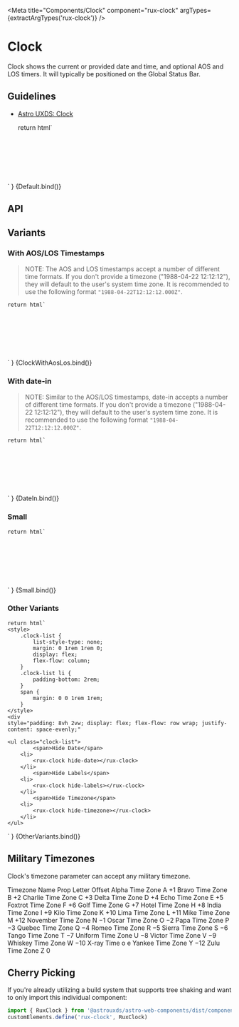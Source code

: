 
<Meta
    title="Components/Clock"
    component="rux-clock"
    argTypes={extractArgTypes('rux-clock')}
/>

# Clock

Clock shows the current or provided date and time, and optional AOS and LOS timers. It will typically be positioned on the Global Status Bar.

## Guidelines

-   [Astro UXDS: Clock](https://www.astrouxds.com/ui-components/clock)

    return html`
<div style="padding: 10%; display: flex; justify-content: center;">
    <rux-clock
        .aos="${args.aos}"
        .los="${args.los}"
        .timezone="${args.timezone}"
        ?hide-timezone="${args.hideTimezone}"
        ?hide-date="${args.hideDate}"
        ?hide-labels="${args.hideLabels}"
        ?small="${args.small}"
        date-in="${args.dateIn}"
    ></rux-clock>
</div>
    `
}

<Canvas>
    <Story
        name="Default"
        args={{
            aos: "",
            los: "",
            hideDate: false,
            hideLabels: false,
            hideTimezone: false,
            small: false,
            timezone: "UTC",
            dateIn: ""
        }}
    >
        {Default.bind()}
    </Story>
</Canvas>

## API

<ArgsTable of="rux-clock" />

## Variants

### With AOS/LOS Timestamps

> NOTE: The AOS and LOS timestamps accept a number of different time formats. If you don't provide a timezone ("1988-04-22 12:12:12"), they will default to the user's system time zone.
> It is recommended to use the following format `"1988-04-22T12:12:12.000Z"`.

    return html`
<div style="padding: 10%; display: flex; justify-content: center;">
    <rux-clock
        .timezone="${args.timezone}"
        aos="${args.aos}"
        los="${args.los}"
        ?hide-timezone="${args.hideTimezone}"
        ?hide-date="${args.hideDate}"
        ?hide-labels="${args.hideLabels}"
        ?small="${args.small}"
        date-in="${args.dateIn}"
    ></rux-clock>
</div>
    `
}

<Canvas>
    <Story
        args={{
            aos: '1988-04-22T12:12:12.000Z',
            los: '1988-04-22T12:12:12.000Z',
            hideDate: false,
            hideLabels: false,
            hideTimezone: false,
            small: false,
            timezone: "UTC",
            dateIn: ''
        }}
        name="With AOS/LOS"
    >
        {ClockWithAosLos.bind()}
    </Story>
</Canvas>

### With date-in 

> NOTE: Similar to the AOS/LOS timestamps, date-in accepts a number of different time formats. If you don't provide a timezone ("1988-04-22 12:12:12"), they will default to the user's system time zone.
> It is recommended to use the following format `"1988-04-22T12:12:12.000Z"`.

    return html`
<div style="padding: 10%; display: flex; justify-content: center;">
    <rux-clock
        .timezone="${args.timezone}"
        aos="${args.aos}"
        los="${args.los}"
        date-in="${args.dateIn}"
        ?hide-timezone="${args.hideTimezone}"
        ?hide-date="${args.hideDate}"
        ?hide-labels="${args.hideLabels}"
        ?small="${args.small}"
    ></rux-clock>
</div>
    `
}

<Canvas>
    <Story
        args={{
            aos: '',
            los: '',
            hideDate: false,
            hideLabels: false,
            hideTimezone: false,
            small: false,
            timezone: "UTC",
            dateIn: "2022-04-22T23:59:55.000Z"
        }}
        name="With Date In"
    >
        {DateIn.bind()}
    </Story>
</Canvas>

### Small

    return html`
<div style="padding: 10%; display: flex; justify-content: center;">
    <rux-clock
        .timezone="${args.timezone}"
        .aos="${args.aos}"
        .los="${args.los}"
        ?hide-timezone="${args.hideTimezone}"
        ?hide-date="${args.hideDate}"
        ?hide-labels="${args.hideLabels}"
        ?small="${args.small}"
    ></rux-clock>
</div>
    `
}

<Canvas>
    <Story
        args={{
            aos: "",
            los: "",
            hideDate: false,
            hideLabels: false,
            hideTimezone: false,
            small: true,
            timezone: "UTC"
        }}
        name="Small"
    >
        {Small.bind()}
    </Story>
</Canvas>

### Other Variants

    return html`
    <style>
        .clock-list {
            list-style-type: none;
            margin: 0 1rem 1rem 0;
            display: flex;
            flex-flow: column;
        }
        .clock-list li {
            padding-bottom: 2rem;
        }
        span {
            margin: 0 0 1rem 1rem;
        }
    </style>
    <div
    style="padding: 8vh 2vw; display: flex; flex-flow: row wrap; justify-content: space-evenly;"
>
    <ul class="clock-list">
            <span>Hide Date</span>
        <li>
            <rux-clock hide-date></rux-clock>
        </li>
            <span>Hide Labels</span>
        <li>
            <rux-clock hide-labels></rux-clock>
        </li>
            <span>Hide Timezone</span>
        <li>
            <rux-clock hide-timezone></rux-clock>
        </li>
    </ul>
</div>
`
}

<Canvas>
    <Story name="Other Variants">{OtherVariants.bind()}</Story>
</Canvas>

## Military Timezones

Clock's timezone parameter can accept any military timezone.

<rux-table>
    <rux-table-header>
        <rux-table-header-row>
            <rux-table-header-cell>Timezone Name</rux-table-header-cell>
            <rux-table-header-cell>Prop Letter</rux-table-header-cell>
            <rux-table-header-cell>Offset</rux-table-header-cell>
        </rux-table-header-row>
    </rux-table-header>
    <rux-table-body>
        <rux-table-row>
            <rux-table-cell>Alpha Time Zone</rux-table-cell>
            <rux-table-cell>A</rux-table-cell>
            <rux-table-cell>+1</rux-table-cell>
        </rux-table-row>
        <rux-table-row>
            <rux-table-cell>Bravo Time Zone</rux-table-cell>
            <rux-table-cell>B</rux-table-cell>
            <rux-table-cell>+2</rux-table-cell>
        </rux-table-row>
        <rux-table-row>
            <rux-table-cell>Charlie Time Zone</rux-table-cell>
            <rux-table-cell>C</rux-table-cell>
            <rux-table-cell>+3</rux-table-cell>
        </rux-table-row>
        <rux-table-row>
            <rux-table-cell>Delta Time Zone</rux-table-cell>
            <rux-table-cell>D</rux-table-cell>
            <rux-table-cell>+4</rux-table-cell>
        </rux-table-row>
        <rux-table-row>
            <rux-table-cell>Echo Time Zone</rux-table-cell>
            <rux-table-cell>E</rux-table-cell>
            <rux-table-cell>+5</rux-table-cell>
        </rux-table-row>
        <rux-table-row>
            <rux-table-cell>Foxtrot Time Zone</rux-table-cell>
            <rux-table-cell>F</rux-table-cell>
            <rux-table-cell>+6</rux-table-cell>
        </rux-table-row>
        <rux-table-row>
            <rux-table-cell>Golf Time Zone</rux-table-cell>
            <rux-table-cell>G</rux-table-cell>
            <rux-table-cell>+7</rux-table-cell>
        </rux-table-row>
        <rux-table-row>
            <rux-table-cell>Hotel Time Zone</rux-table-cell>
            <rux-table-cell>H</rux-table-cell>
            <rux-table-cell>+8</rux-table-cell>
        </rux-table-row>
        <rux-table-row>
            <rux-table-cell>India Time Zone</rux-table-cell>
            <rux-table-cell>I</rux-table-cell>
            <rux-table-cell>+9</rux-table-cell>
        </rux-table-row>
        <rux-table-row>
            <rux-table-cell>Kilo Time Zone</rux-table-cell>
            <rux-table-cell>K</rux-table-cell>
            <rux-table-cell>+10</rux-table-cell>
        </rux-table-row>
        <rux-table-row>
            <rux-table-cell>Lima Time Zone</rux-table-cell>
            <rux-table-cell>L</rux-table-cell>
            <rux-table-cell>+11</rux-table-cell>
        </rux-table-row>
        <rux-table-row>
            <rux-table-cell>Mike Time Zone</rux-table-cell>
            <rux-table-cell>M</rux-table-cell>
            <rux-table-cell>+12</rux-table-cell>
        </rux-table-row>
        <rux-table-row>
            <rux-table-cell>November Time Zone</rux-table-cell>
            <rux-table-cell>N</rux-table-cell>
            <rux-table-cell>−1</rux-table-cell>
        </rux-table-row>
        <rux-table-row>
            <rux-table-cell>Oscar Time Zone</rux-table-cell>
            <rux-table-cell>O</rux-table-cell>
            <rux-table-cell>−2</rux-table-cell>
        </rux-table-row>
        <rux-table-row>
            <rux-table-cell>Papa Time Zone</rux-table-cell>
            <rux-table-cell>P</rux-table-cell>
            <rux-table-cell>−3</rux-table-cell>
        </rux-table-row>
        <rux-table-row>
            <rux-table-cell>Quebec Time Zone</rux-table-cell>
            <rux-table-cell>Q</rux-table-cell>
            <rux-table-cell>−4</rux-table-cell>
        </rux-table-row>
        <rux-table-row>
            <rux-table-cell>Romeo Time Zone</rux-table-cell>
            <rux-table-cell>R</rux-table-cell>
            <rux-table-cell>−5</rux-table-cell>
        </rux-table-row>
        <rux-table-row>
            <rux-table-cell>Sierra Time Zone</rux-table-cell>
            <rux-table-cell>S</rux-table-cell>
            <rux-table-cell>−6</rux-table-cell>
        </rux-table-row>
        <rux-table-row>
            <rux-table-cell>Tango Time Zone</rux-table-cell>
            <rux-table-cell>T</rux-table-cell>
            <rux-table-cell>−7</rux-table-cell>
        </rux-table-row>
        <rux-table-row>
            <rux-table-cell>Uniform Time Zone</rux-table-cell>
            <rux-table-cell>U</rux-table-cell>
            <rux-table-cell>−8</rux-table-cell>
        </rux-table-row>
        <rux-table-row>
            <rux-table-cell>Victor Time Zone</rux-table-cell>
            <rux-table-cell>V</rux-table-cell>
            <rux-table-cell>−9</rux-table-cell>
        </rux-table-row>
        <rux-table-row>
            <rux-table-cell>Whiskey Time Zone</rux-table-cell>
            <rux-table-cell>W</rux-table-cell>
            <rux-table-cell>−10</rux-table-cell>
        </rux-table-row>
        <rux-table-row>
            <rux-table-cell>X-ray Time</rux-table-cell>
            <rux-table-cell>o</rux-table-cell>
            <rux-table-cell>e</rux-table-cell>
        </rux-table-row>
        <rux-table-row>
            <rux-table-cell>Yankee Time Zone</rux-table-cell>
            <rux-table-cell>Y</rux-table-cell>
            <rux-table-cell>−12</rux-table-cell>
        </rux-table-row>
        <rux-table-row>
            <rux-table-cell>Zulu Time Zone</rux-table-cell>
            <rux-table-cell>Z</rux-table-cell>
            <rux-table-cell>0</rux-table-cell>
        </rux-table-row>
    </rux-table-body>
</rux-table>

## Cherry Picking

If you're already utilizing a build system that supports tree shaking and want to only import this individual component:

```js
import { RuxClock } from '@astrouxds/astro-web-components/dist/components/rux-clock'
customElements.define('rux-clock', RuxClock)
```
